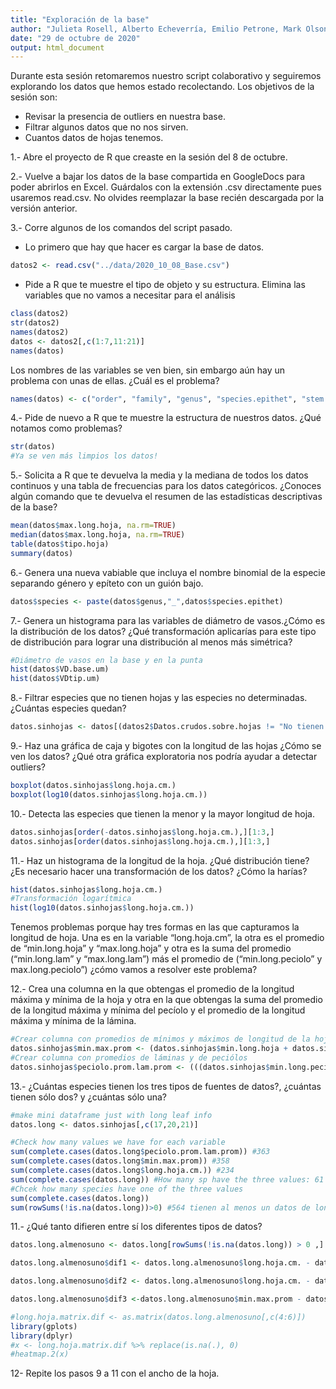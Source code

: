 ```yaml
---
title: "Exploración de la base"
author: "Julieta Rosell, Alberto Echeverría, Emilio Petrone, Mark Olson"
date: "29 de octubre de 2020"
output: html_document
---
```


Durante esta sesión retomaremos nuestro script colaborativo y seguiremos explorando los datos que hemos estado recolectando. Los objetivos de la sesión son: 

* Revisar la presencia de outliers en nuestra base. 
* Filtrar algunos datos que no nos sirven.
* Cuantos datos de hojas tenemos. 


1.- Abre el proyecto de R que creaste en la sesión del 8 de octubre. 

2.- Vuelve a bajar los datos de la base compartida en GoogleDocs para poder abrirlos en Excel. Guárdalos con la extensión .csv directamente pues usaremos read.csv. No olvides reemplazar la base recién descargada por la versión anterior.

3.- Corre algunos de los comandos del script pasado. 

* Lo primero que hay que hacer es cargar la base de datos.

```r
datos2 <- read.csv("../data/2020_10_08_Base.csv")
```

* Pide a R que te muestre el tipo de objeto y su estructura. Elimina las variables que no vamos a necesitar para el análisis 


```r
class(datos2)
str(datos2)
names(datos2)
datos <- datos2[,c(1:7,11:21)]
names(datos)
```

Los nombres de las variables se ven bien, sin embargo aún hay un problema con unas de ellas. ¿Cuál es el problema?

```r
names(datos) <- c("order", "family", "genus", "species.epithet", "stem.length.m", "VD.base.um", "VDtip.um", "min.long.hoja", "max.long.hoja", "min.long.peciolo", "max.long.peciolo", "min.long.lamina", "max.long.lamina", "min.ancho.hoja", "max.ancho.hoja", "tipo.hoja", "long.hoja.cm.", "ancho.hoja.cm.")
```


4.- Pide de nuevo a R que te muestre la estructura de nuestros datos. ¿Qué notamos como problemas?

```r
str(datos)
#Ya se ven más limpios los datos! 
```

5.- Solicita a R que te devuelva la media y la mediana de todos los datos continuos y una tabla de frecuencias para los datos categóricos. ¿Conoces algún comando que te devuelva el resumen de las estadísticas descriptivas de la base?

```r
mean(datos$max.long.hoja, na.rm=TRUE)
median(datos$max.long.hoja, na.rm=TRUE)
table(datos$tipo.hoja)
summary(datos)
```

6.- Genera una nueva vabiable que incluya el nombre binomial de la especie separando género y epíteto con un guión bajo.

```r
datos$species <- paste(datos$genus,"_",datos$species.epithet)
```


7.- Genera un histograma para las variables de diámetro de vasos.¿Cómo es la distribución de los datos? ¿Qué transformación aplicarías para este tipo de distribución para lograr una distribución al menos más simétrica?

```r
#Diámetro de vasos en la base y en la punta
hist(datos$VD.base.um)
hist(datos$VDtip.um)
```

8.- Filtrar especies que no tienen hojas y las especies no determinadas. ¿Cuántas especies quedan?

```r
datos.sinhojas <- datos[(datos2$Datos.crudos.sobre.hojas != "No tienen hojas") & (datos2$Datos.crudos.sobre.hojas != "DESCARTADA"),]
```

9.- Haz una gráfica de caja y bigotes con la longitud de las hojas ¿Cómo se ven los datos? ¿Qué otra gráfica exploratoria nos podría ayudar a detectar outliers?

```r
boxplot(datos.sinhojas$long.hoja.cm.)
boxplot(log10(datos.sinhojas$long.hoja.cm.))
```


10.- Detecta las especies que tienen la menor y la mayor longitud de hoja.

```r
datos.sinhojas[order(-datos.sinhojas$long.hoja.cm.),][1:3,]
datos.sinhojas[order(datos.sinhojas$long.hoja.cm.),][1:3,]
```

11.- Haz un histograma de la longitud de la hoja. ¿Qué distribución tiene? ¿Es necesario hacer una transformación de los datos? ¿Cómo la harías?

```r
hist(datos.sinhojas$long.hoja.cm.)
#Transformación logarítmica
hist(log10(datos.sinhojas$long.hoja.cm.))
```

Tenemos problemas porque hay tres formas en las que capturamos la longitud de hoja. Una es en la variable “long.hoja.cm”, la otra es el promedio de “min.long.hoja” y “max.long.hoja" y otra es la suma del promedio (“min.long.lam” y "max.long.lam") más el promedio de (“min.long.peciolo” y max.long.peciolo") ¿cómo vamos a resolver este problema?

12.- Crea una columna en la que obtengas el promedio de la longitud máxima y mínima de la hoja y otra en la que obtengas la suma del promedio de la longitud máxima y mínima del pecíolo y el promedio de la longitud máxima y mínima de la lámina.

```r
#Crear columna con promedios de mínimos y máximos de longitud de la hoja 
datos.sinhojas$min.max.prom <- (datos.sinhojas$min.long.hoja + datos.sinhojas$max.long.hoja)/2
#Crear columna con promedios de láminas y de peciólos 
datos.sinhojas$peciolo.prom.lam.prom <- (((datos.sinhojas$min.long.peciolo + datos.sinhojas$max.long.peciolo)/2) + ((datos.sinhojas$min.long.lamina + datos.sinhojas$max.long.lamina)/2))
```

13.- ¿Cuántas especies tienen los tres tipos de fuentes de datos?, ¿cuántas tienen sólo dos? y ¿cuántas sólo una?

```r
#make mini dataframe just with long leaf info
datos.long <- datos.sinhojas[,c(17,20,21)]

#Check how many values we have for each variable
sum(complete.cases(datos.long$peciolo.prom.lam.prom)) #363
sum(complete.cases(datos.long$min.max.prom)) #358
sum(complete.cases(datos.long$long.hoja.cm.)) #234
sum(complete.cases(datos.long)) #How many sp have the three values: 61
#Chcek how many species have one of the three values
sum(complete.cases(datos.long))
sum(rowSums(!is.na(datos.long))>0) #564 tienen al menos un datos de longitud de hoja. 

```

11.- ¿Qué tanto difieren entre sí los diferentes tipos de datos?

```r
datos.long.almenosuno <- datos.long[rowSums(!is.na(datos.long)) > 0 ,]

datos.long.almenosuno$dif1 <- datos.long.almenosuno$long.hoja.cm. - datos.long.almenosuno$min.max.prom

datos.long.almenosuno$dif2 <- datos.long.almenosuno$long.hoja.cm. - datos.long.almenosuno$peciolo.prom.lam.prom

datos.long.almenosuno$dif3 <-datos.long.almenosuno$min.max.prom - datos.long.almenosuno$peciolo.prom.lam.prom

#long.hoja.matrix.dif <- as.matrix(datos.long.almenosuno[,c(4:6)])
library(gplots)
library(dplyr)
#x <- long.hoja.matrix.dif %>% replace(is.na(.), 0)
#heatmap.2(x)


```


12- Repite los pasos 9 a 11 con el ancho de la hoja.
